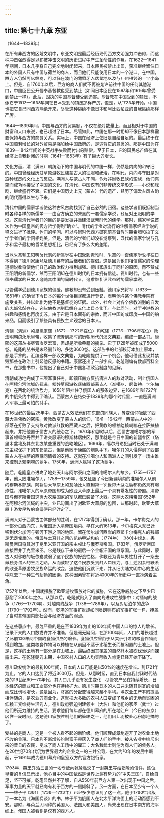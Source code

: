 ```yaml
---
---
---
```

title: 第七十九章 东亚
---




（1644—1839年）

在所有非西方的区域文明中，东亚文明是最后经历现代西方文明强力冲击的，而这种冲击强烈得足以在被冲击文明的历史进程中产生革命性的作用。在1622—1641年期间，日本几乎将自己完全地封闭起来。日本臣民被禁止出国，获准继续留住日本的外国人只有中国与荷兰的商人，而且他们只能使用日本的一个港口。在中国，西方人仍然可以经商，可以住在澳门的葡萄牙人居留地以及与广州相邻的一个小岛上。但是，自1760年以后，西方的商人们就不再被允许前往中国的任何其他港口，中国臣民公开信奉基督教也受到禁止（如同日本臣民在1597年和1616年曾受到禁止一样）。此后，固执的中国基督徒受到迫害。基督教在中国受到的镇压，不像它于1612—1638年间在日本受到的镇压那样严厉。但是，从1723年开始，中国也把它自己同西方隔绝开来，尽管这种隔绝不像日本和阿比西尼亚的自我隔绝那样严厉。

1644—1839年间，中国与西方的贸易额，不仅在绝对数量上，而且相对于中国的财富和人口来说，也已超过了日本。尽管如此，中国在那一时期却不像日本那样需要保持与西方的商务关系。实际上，中国在经济上依旧是自给自足的。最后终于在中国顺利增长的对外贸易是强加给中国政府的，是违背它的意愿的。那是中国为在1839—1842年间的中英战争失败而付出的赔偿。至于日本，它的国民总产值在其经济上自我封闭的时期（1641—1853年）有了巨大的增长。

文化方面，清（满洲）朝统治下的中国与明代的中国一样，仍然是内向的和守旧的。中国曾经经历过草原游牧民族蒙古人的征服和统治，在明代，内向与守旧是对这种经历的文化上的反应。满洲人与蒙古人不同，作为非游牧民族的蛮族，他们真挚而成功地接受了中国的文化。在清代，中国仅有的非传统文学形式——小说和戏剧，继续盛行不衰。它们是中国历史上元（蒙古）代的遗产，经历了偏爱古风古韵的明代而得以生存下来。

清代中国的儒家学者使这种古风古韵找到了自己必然的归宿。这些学者们既抵制当时各种各样的新儒学——由官方确立的朱熹的一套儒家学说，也反对王阳明的学说。这些清代学者们的目的是要发掘并重建汉武帝时代的儒学。那时，儒家学说首次作为中国皇帝的官方哲学得到“确立”。清代的学者对流行的注解儒家经典学说的释文进行了批评。他们的学问，可以与同时代西方研究前基督教时期希腊和拉丁文学学者们的学问相媲美。但是，清代的学者们却没有觉察到，汉代的儒家学说与孔子和孟子最初的哲学思想相比，已经有了多么大的差距。

当以朱熹和王阳明为代表的新儒学在中国受到责难时，朱熹的一套儒家学说却在日本得到了德川家康以及德川幕府的后继者们的提倡。这是因为他们相信儒家的伦理道德说教将使他们自己的政治权力得到加强。德川家族出于同样的原因，而不赞成王阳明的新儒学，然而王阳明却在德川时代的日本拥有信徒。德川时代，也有一些信奉儒学的日本人追随其中国的同时代人，追求恢复汉武帝时的儒家学说。

尽管儒学受到德川家族的偏爱，佛教却没有受到压制。德川家光将军（1623—1651年）的确曾下令日本的每个世俗臣民都进行登记，表明他与某个佛教寺院有施受关系，并以此作为他不是基督徒的证据。此外，社会上对各个佛教派别的自发的忠诚依然存在。这些佛教派别已经在文化上日本化了。与此同时，对于神道教的兴趣和感情也再度复苏。由于它是日本固有的宗教，而非中国的或印度—中国的舶来品，因而吸引了那些具有民族主义观念的日本人。

清朝（满洲）的皇帝康熙（1672—1722年在位）和乾隆（1736—1796年在位）效法明朝的永乐皇帝，收集了流传到那时的历朝历代的汉文典籍，编成一部丛书。康熙的这部丛书尽管收罗宏富，但却是所收典籍的摘录。它于1728年被印成了5000卷。乾隆的丛书是未经删节的，多达3600卷。这部丛书的七部校订本加上原本，都是手抄的。汇编这样一部汉文典籍，为乾隆提供了一个机会，他可借此发现并禁毁那些在政治上引起他反感的书籍。康熙还出了一部字典，乾隆则编有数部百科全书，在那些书中，他提出了自己对于中国各项政治制度的见解。

清朝成功地完成了三项军事任务，即镇压南方反抗满洲人的敌对活动，制止俄国人在阿穆尔河流域的推进，粉碎草原游牧民族西部蒙古人（准噶尔、厄鲁特、卡尔梅克）在西北的统治势力。1658年阻挡住了俄国人的那条边界，在1689年和1727年的中俄条约中得到了确认。西蒙古人在结束于1839年的那个时代里，一直是满洲人军事上最可怕的对手。

在16世纪的最后25年中，西蒙古人效法他们在东部的同族人，转变信仰皈依了西藏大乘佛教的密宗。黄教改变了蒙古人的信仰，1641—1642年，西蒙古人中的一部落在打败了支持敌对教派红教的西藏人之后，把黄教的领袖达赖喇嘛在拉萨扶植起来，并把他置于蒙古人的统治之下。1670年和那时以后，西蒙古准噶尔部的军事首领噶尔丹吞并了讲突厥语的穆斯林居住区，那里就是今日中国的新疆省区（塔里木盆地及其东北方某些重要的战略地区）。1696年，噶尔丹进犯当时已处于满洲宗主权保护下的东部蒙古，但是他败于康熙的炮队手下。噶尔丹的入侵得到了西部蒙古人在拉萨的西藏同情者的支持。这就在准噶尔人和满洲人之间引发了一场由谁来控制达赖喇嘛的竞争。1750年，满洲人赢得了这场竞争。

随后，乾隆皇帝进攻了地处天山与阿尔泰山之间的准噶尔人的故乡。1755—1757年，他大败准噶尔人，1758—1759年，他又征服了今日新疆境内的准噶尔人从前的穆斯林部族。阿拉伯大草原上的瓦哈比人直到第一次世界大战之后都仍然具有爆炸性，准噶尔人的草原帝国却成为欧亚大草原上最后一个具有爆发性的帝国。清帝国与俄罗斯帝国这两大农耕国家的军队都已装备了火器。这两大农耕帝国1652年在阿穆尔河流域的冲突，业已勾画出了对欧亚大草原的包围，从那时起，欧亚大草原上游牧民族的命运便已经注定了。

满洲人对于西蒙古主体部分的胜利，在1717年得到了确认。那一年，卡尔梅克人的一部分由西向东，从俄国迁入清帝国境内。早在大约1613年，卡尔梅克人就已迁移到伏尔加河与顿河下游之间的地区。留在伏尔加河西岸的西部卡尔梅克人的残部是无足轻重的。俄国与土耳其之间的凯纳甲湖和约（1774年） [380]中规定，奥斯曼帝国将其对于克里米亚汗国的宗主权让与俄罗斯帝国。1783年，俄罗斯帝国直接吞并了克里米亚。它是残存下来的最后一个金帐汗国的继承国。与此同时，蒙古人对佛教的皈依也减弱了这个民族的好战性格，佛教还为青年男性打开了一条去做独身僧人的生活之路，从而减轻了这个民族受到的人口压力。与上述因素相联系的欧亚草原游牧民族命运的改变，迫使他们沉默下来，并从旧大陆文明中心的生活中除去了一种生气勃勃的因素。这种因素曾在将近4000年的历史中一直扮演着主角。

1757年以后，中国就摆脱了欧亚游牧蛮族对它的威胁，它在这种威胁之下至少已忍耐了2000年之久。从那以后，乾隆就陷入了南向的进攻性战争中：对缅甸的战争（1766—1770年）、对越南的战争（1788—1789年），以及对尼泊尔的战争（1790—1792年）。然而，乾隆的军事扩张却如同奥朗则布的军事扩张一样，掩盖了当时其帝国内部社会与经济方面的弱点。

在这些弱点中，最为严重的是在至1839年为止的100年间中国人口的惊人的增长。记录下来的人口数或许并不准确，但是毫无疑问，在那100年间，人口的增长超过了此前100年间中国的食物供应的增长。食物供应曾由于从美洲引进的粮食作物而得到增加。这类粮食作物可以种植在从前因不适于水稻生长而被闲置的土地上。但是，这样的土地有一部分是在山坡上，最后终因其覆盖的自然林木被砍伐殆尽而裸露出来。在乾隆朝的末期，中国农村人口的人均实际收入肯定已经开始下降了。

德川政权统治的最初100年间，日本的人口可能是以50%的速度在增长。到1721年为止，它的人口达到了将近3000万。但是，从那时起，直到日本自我封闭时代结束的19世纪60—70年代，其人口几乎没有发生变化，尽管农产品在持续增长，日本经济的商业和工业部分也在持续扩大。德川时期日本的人口并未随其财富的增加而成比例地增长，这是因为，财富的分配变得越来越不平均。与农业生产率的提高相伴随的，是农业的商业化，这就把大多数的农村人口变成了城乡的无地而贫困的仰赖工资维持生活的人。德川政府强迫封建领主（大名）和他们的家臣（武士）过他们所无力维持的生活，要求他们每年都在德川幕府的所在地江户（今日的东京）居住一段时间。这是德川家族控制他们的策略之一，他们因此而被处心积虑地搞垮了。

受益的是商人。这是一个被人看不起的新阶级。他们顺理成章地避开了对农业土地征收的重税。日本的不断增长的财富于是落入了商人们的手中。被从农业中排斥出来的昔日的农民，变成了商人工场中的雇工；大名和武士则沦为商人们的债务人。在20世纪70年代仍为世界最大的企业之一的三井公司，在大约70年的发展中崛起，于1691年成为德川幕府和皇室双方的官方银行家。

1793年，英王乔治三世的一名专使向乾隆递交了一封英王写给乾隆的信件。这位皇帝的复信显示出，他心目中的中国依然是世界上最有势力的“中央王国”，自给自足，坚不可摧。乾隆显然并不了解，自从550年前西方人第一次出现于中国之后，军事力量的天平就已向有利于西方的一侧倾斜了。另一方面，在日本至少有一个人——林子平 [381]（1738—1793年）已经多少意识到了这一点。他于1786年出版了一本名为《海国兵谈》的书。林子平为俄国人在北太平洋海面上的活动而感到不安。那时，与荷兰人同种的英国人、法国人和美国人，尚未出现在日本南方的海平线上，俄国人被看作是仅有的西方人。